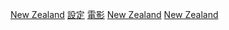 [[Category:島國背景電影|New Zealand]]
[[Category:新西蘭電影|設定]]
[[Category:紐西蘭背景作品|電影]]
[[Category:大洋洲背景電影|New Zealand]]
[[Category:各國背景電影|New Zealand]]